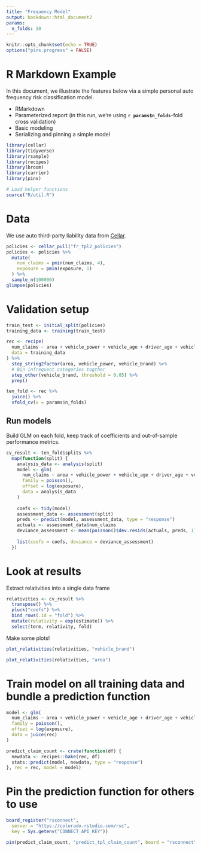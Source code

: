 ```yaml
---
title: "Frequency Model"
output: bookdown::html_document2
params:
  n_folds: 10
---
```


```r
knitr::opts_chunk$set(echo = TRUE)
options("pins.progress" = FALSE)
```

# R Markdown Example

In this document, we illustrate the features below via a simple personal auto frequency risk classification model.

- RMarkdown
- Parameterized report (in this run, we're using **`r params$n_folds`**-fold cross validation)
- Basic modeling
- Serializing and pinning a simple model

```r
library(cellar)
library(tidyverse)
library(rsample)
library(recipes)
library(broom)
library(carrier)
library(pins)

# Load helper functions
source("R/util.R") 
```

# Data

We use auto third-party liability data from [Cellar](https://cellar.kasa.ai).

```r
policies <- cellar_pull("fr_tpl2_policies")
policies <- policies %>% 
  mutate(
    num_claims = pmin(num_claims, 4),
    exposure = pmin(exposure, 1)
  ) %>% 
  sample_n(100000)
glimpse(policies)
```

# Validation setup

```r
train_test <- initial_split(policies)
training_data <- training(train_test)

rec <- recipe(
  num_claims ~ area + vehicle_power + vehicle_age + driver_age + vehicle_brand + exposure,
  data = training_data
) %>%
  step_string2factor(area, vehicle_power, vehicle_brand) %>% 
  # Bin infrequent categories togther
  step_other(vehicle_brand, threshold = 0.05) %>% 
  prep()

ten_fold <- rec %>% 
  juice() %>% 
  vfold_cv(v = params$n_folds)
```

## Run models

Build GLM on each fold, keep track of coefficients and out-of-sample performance metrics.

```r
cv_result <- ten_fold$splits %>% 
  map(function(split) {
    analysis_data <- analysis(split)
    model <- glm(
      num_claims ~ area + vehicle_power + vehicle_age + driver_age + vehicle_brand,
      family = poisson(),
      offset = log(exposure),
      data = analysis_data
    )
    
    coefs <- tidy(model)
    assessment_data <- assessment(split)
    preds <- predict(model, assessment_data, type = "response")
    actuals <- assessment_data$num_claims
    deviance_assessment <- mean(poisson()$dev.resids(actuals, preds, 1))
    
    list(coefs = coefs, deviance = deviance_assessment)
  })
```

# Look at results

Extract relativities into a single data frame

```r
relativities <- cv_result %>% 
  transpose() %>% 
  pluck("coefs") %>% 
  bind_rows(.id = "fold") %>% 
  mutate(relativity = exp(estimate)) %>% 
  select(term, relativity, fold)
```

Make some plots!

```r
plot_relativities(relativities, "vehicle_brand")
```

```r
plot_relativities(relativities, "area")
```

# Train model on all training data and bundle a prediction function

```r
model <- glm(
  num_claims ~ area + vehicle_power + vehicle_age + driver_age + vehicle_brand,
  family = poisson(),
  offset = log(exposure),
  data = juice(rec)
)

predict_claim_count <- crate(function(df) {
  newdata <- recipes::bake(rec, df)
  stats::predict(model, newdata, type = "response")
}, rec = rec, model = model)
```

# Pin the prediction function for others to use

```r
board_register("rsconnect",
  server = "https://colorado.rstudio.com/rsc",
  key = Sys.getenv("CONNECT_API_KEY"))

pin(predict_claim_count, "predict_tpl_claim_count", board = "rsconnect")
```
